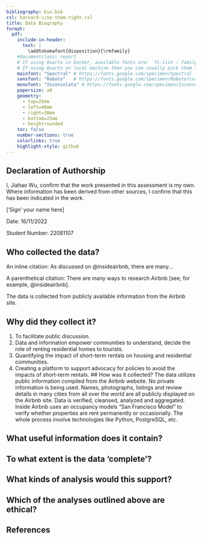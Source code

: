 ```yaml
---
bibliography: bio.bib
csl: harvard-cite-them-right.csl
title: Data Biography
format: 
  pdf:
    include-in-header:
      text: |
        \addtokomafont{disposition}{\rmfamily}
    #documentclass: report
    # If using Quarto in Docker, available fonts are: `fc-list : family | sort | uniq`
    # If using Quarto on local machine then you can usually pick them from the list of installed fonts
    mainfont: "Spectral" # https://fonts.google.com/specimen/Spectral
    sansfont: "Roboto"   # https://fonts.google.com/specimen/Roboto?category=Sans+Serif
    monofont: "Inconsolata" # https://fonts.google.com/specimen/Inconsolata
    papersize: a4
    geometry:
      - top=25mm
      - left=40mm
      - right=30mm
      - bottom=25mm
      - heightrounded
    toc: false
    number-sections: true
    colorlinks: true
    highlight-style: github
---
```


## Declaration of Authorship {.unnumbered .unlisted}

I, Jiahao Wu, confirm that the work presented in this assessment is my own. Where information has been derived from other sources, I confirm that this has been indicated in the work.

['Sign' your name here]

Date: 16/11/2022

Student Number: 22081107

## Who collected the data?

An inline citation: As discussed on @insideairbnb, there are many...

A parenthetical citation: There are many ways to research Airbnb [see, for example, @insideairbnb].

The data is collected from publicly available information from the Airbnb site.

## Why did they collect it?
1. To facilitate public discussion.
2. Data and information empower communities to understand, decide the role of renting residential homes to tourists.
3. Quantifying the impact of short-term rentals on housing and residential communities.
4. Creating a platform to support advocacy for policies to avoid the impacts of short-term rentals.
## How was it collected?
The data utilizes public information compiled from the Airbnb website. No private information is being used. Names, photographs, listings and review details in many cities from all over the world are all publicly displayed on the Airbnb site. Data is verified, cleansed, analyzed and aggregated. Inside Airbnb uses an occupancy models "San Francisco Model" to verify whether properties are rent permanently or occasionally. The whole process involve technologies like Python, PostgreSQL, etc. 

## What useful information does it contain?


## To what extent is the data 'complete'?

## What kinds of analysis would this support?

## Which of the analyses outlined above are ethical?

## References
